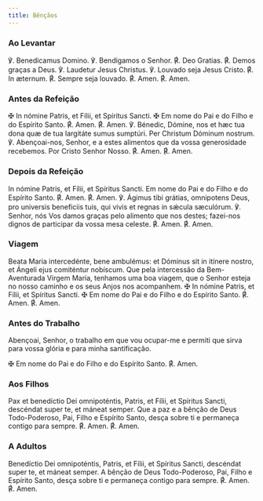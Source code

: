 ```yaml
---
title: Bênçãos
---
```


### Ao Levantar

<div class="grid grid-cols-2 gap-5">
  <span class="text-justify">℣. Benedicamus Domino.</span>
  <span class="text-justify">℣. Bendigamos o Senhor.</span>
  <span class="text-justify">
    <span class="text-red-500">℟. </span>Deo Gratias.
  </span>
  <span class="text-justify">
    <span class="text-red-500">℟. </span>Demos graças a Deus.
  </span>
  <span class="text-justify">℣. Laudetur Jesus Christus.</span>
  <span class="text-justify">℣. Louvado seja Jesus Cristo.</span>
  <span class="text-justify">
    <span class="text-red-500">℟. </span>In æternum.
  </span>
  <span class="text-justify">
    <span class="text-red-500">℟. </span>Sempre seja louvado.
  </span>
  <span class="text-justify">
    <span class="text-red-500">℟. </span>Amen.
  </span>
  <span class="text-justify">
    <span class="text-red-500">℟. </span>Amen.
  </span>
</div>

### Antes da Refeição

<div class="grid grid-cols-2 gap-5">
  <span class="text-justify">
    <span class="text-red-500">✠</span> In nómine Patris, et Fílii, et Spíritus
    Sancti.
  </span>
  <span class="text-justify">
    <span class="text-red-500">✠</span> Em nome do Pai e do Filho e do Espírito
    Santo.
  </span>
  <span class="text-justify">
    <span class="text-red-500">℟. </span>Amen.
  </span>
  <span class="text-justify">
    <span class="text-red-500">℟. </span>Amen.
  </span>
  <span class="text-justify">
    ℣. Bénedic, Dómine, nos et hæc tua dona quæ de tua largitáte sumus sumptúri.
    Per Christum Dóminum nostrum.
  </span>
  <span class="text-justify">
    ℣. Abençoai-nos, Senhor, e a estes alimentos que da vossa generosidade
    recebemos. Por Cristo Senhor Nosso.
  </span>
  <span class="text-justify">
    <span class="text-red-500">℟. </span>Amen.
  </span>
  <span class="text-justify">
    <span class="text-red-500">℟. </span>Amen.
  </span>
</div>

### Depois da Refeição

<div class="grid grid-cols-2 gap-5">
  <span class="text-justify">
    In nómine Patris, et Fílii, et Spíritus Sancti.
  </span>
  <span class="text-justify">
    Em nome do Pai e do Filho e do Espírito Santo.
  </span>
  <span class="text-justify">
    <span class="text-red-500">℟. </span>Amen.
  </span>
  <span class="text-justify">
    <span class="text-red-500">℟. </span>Amen.
  </span>
  <span class="text-justify">
    ℣. Ágimus tibi grátias, omnipotens Deus, pro universis beneficiis tuis, qui
    vivis et regnas in sǽcula sæculórum.
  </span>
  <span class="text-justify">
    ℣. Senhor, nós Vos damos graças pelo alimento que nos destes; fazei-nos
    dignos de participar da vossa mesa celeste.
  </span>
  <span class="text-justify">
    <span class="text-red-500">℟. </span>Amen.
  </span>
  <span class="text-justify">
    <span class="text-red-500">℟. </span>Amen.
  </span>
</div>

### Viagem

<div class="grid grid-cols-2 gap-5">
  <span class="text-justify">
    Beata Maria intercedénte, bene ambulémus: et Dóminus sit in itínere nostro,
    et Ángeli ejus comiténtur nobíscum.
  </span>
  <span class="text-justify">
    Que pela intercessão da Bem-Aventurada Virgem Maria, tenhamos uma boa
    viagem, que o Senhor esteja no nosso caminho e os seus Anjos nos acompanhem.
  </span>
  <span class="text-justify">
    <span class="text-red-500">✠</span> In nómine Patris, et Fílii, et Spíritus
    Sancti.
  </span>
  <span class="text-justify">
    <span class="text-red-500">✠</span> Em nome do Pai e do Filho e do Espírito
    Santo.
  </span>
  <span class="text-justify">
    <span class="text-red-500">℟. </span>Amen.
  </span>
  <span class="text-justify">
    <span class="text-red-500">℟. </span>Amen.
  </span>
</div>

### Antes do Trabalho

Abençoai, Senhor, o trabalho em que vou ocupar-me e permiti que sirva
para vossa glória e para minha santificação.

<span class="text-red-500">✠</span> Em nome do Pai e do Filho e do Espírito Santo.
℟. Amen.

### Aos Filhos

<div class="grid grid-cols-2 gap-5">
  <span class="text-justify">
    Pax et benedíctio Dei omnipoténtis, Patris, et Fílii, et Spíritus Sancti,
    descéndat super te, et máneat semper.
  </span>
  <span class="text-justify">
    Que a paz e a bênção de Deus Todo-Poderoso, Pai, Filho e Espírito Santo,
    desça sobre ti e permaneça contigo para sempre.
  </span>
  <span class="text-justify">
    <span class="text-red-500">℟. </span>Amen.
  </span>
  <span class="text-justify">
    <span class="text-red-500">℟. </span>Amen.
  </span>
</div>

### A Adultos

<div class="grid grid-cols-2 gap-5">
  <span class="text-justify">
    Benedíctio Dei omnipoténtis, Patris, et Fílii, et Spíritus Sancti, descéndat
    super te, et máneat semper.
  </span>
  <span class="text-justify">
    A bênção de Deus Todo-Poderoso, Pai, Filho e Espírito Santo, desça sobre ti
    e permaneça contigo para sempre.
  </span>
  <span class="text-justify">
    <span class="text-red-500">℟. </span>Amen.
  </span>
  <span class="text-justify">
    <span class="text-red-500">℟. </span>Amen.
  </span>
</div>
